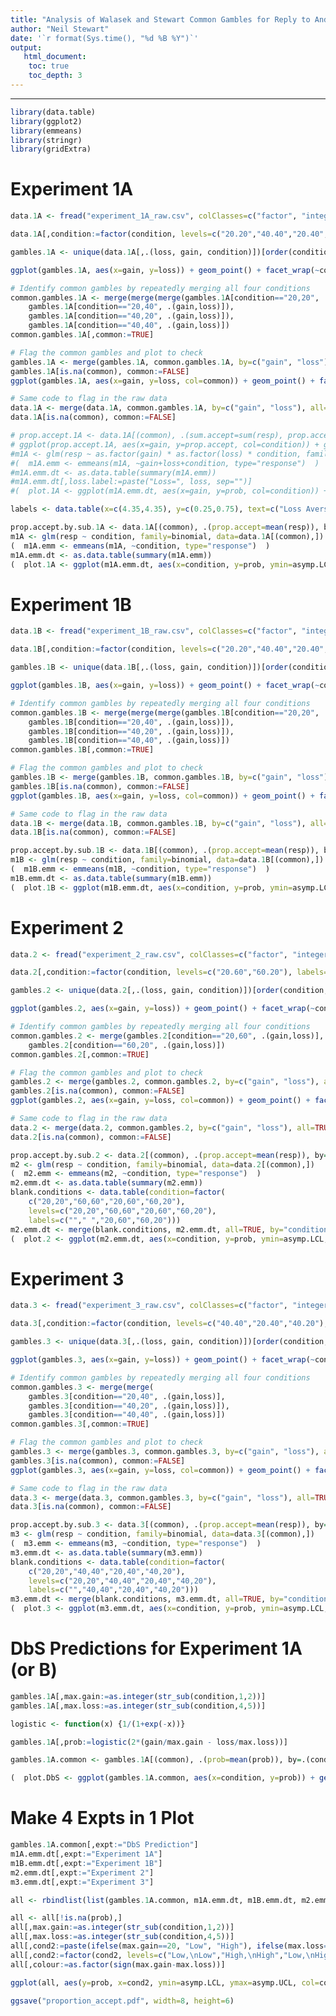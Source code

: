 ```yaml
---
title: "Analysis of Walasek and Stewart Common Gambles for Reply to Andre and de Langhe"
author: "Neil Stewart"
date: '`r format(Sys.time(), "%d %B %Y")`'
output:
   html_document:
    toc: true
    toc_depth: 3
---
```


---

```r
library(data.table)
library(ggplot2)
library(emmeans)
library(stringr)
library(gridExtra)
```

# Experiment 1A

```r
data.1A <- fread("experiment_1A_raw.csv", colClasses=c("factor", "integer", "integer", "character",  "character", "integer"))

data.1A[,condition:=factor(condition, levels=c("20.20","40.40","20.40","40.20"), labels=c("20,20","40,40","20,40","40,20"))]

gambles.1A <- unique(data.1A[,.(loss, gain, condition)])[order(condition,gain,loss),]

ggplot(gambles.1A, aes(x=gain, y=loss)) + geom_point() + facet_wrap(~condition) + coord_equal()

# Identify common gambles by repeatedly merging all four conditions
common.gambles.1A <- merge(merge(merge(gambles.1A[condition=="20,20", .(gain,loss)],
	gambles.1A[condition=="20,40", .(gain,loss)]), 
	gambles.1A[condition=="40,20", .(gain,loss)]), 
	gambles.1A[condition=="40,40", .(gain,loss)])
common.gambles.1A[,common:=TRUE]

# Flag the common gambles and plot to check
gambles.1A <- merge(gambles.1A, common.gambles.1A, by=c("gain", "loss"), all=TRUE)
gambles.1A[is.na(common), common:=FALSE]
ggplot(gambles.1A, aes(x=gain, y=loss, col=common)) + geom_point() + facet_wrap(~condition) + coord_equal()

# Same code to flag in the raw data
data.1A <- merge(data.1A, common.gambles.1A, by=c("gain", "loss"), all=TRUE)
data.1A[is.na(common), common:=FALSE]

# prop.accept.1A <- data.1A[(common), .(sum.accept=sum(resp), prop.accept=mean(resp), N=.N), by=.(gain,loss, condition)][order(condition, gain, loss),]
# ggplot(prop.accept.1A, aes(x=gain, y=prop.accept, col=condition)) + geom_point() + geom_line() + facet_wrap(~as.factor(loss))
#m1A <- glm(resp ~ as.factor(gain) * as.factor(loss) * condition, family=binomial, data=data.1A[(common),])
#(  m1A.emm <- emmeans(m1A, ~gain+loss+condition, type="response")  )
#m1A.emm.dt <- as.data.table(summary(m1A.emm))
#m1A.emm.dt[,loss.label:=paste("Loss=", loss, sep="")]
#(  plot.1A <- ggplot(m1A.emm.dt, aes(x=gain, y=prob, col=condition)) + geom_point() + geom_line() + facet_wrap(~loss.label) + geom_ribbon(aes(ymin=asymp.LCL,      ymax=asymp.UCL, fill=condition, alpha=0.105, col=NULL), show.legend=FALSE) + labs(x="Gain", col="Condition", title="Experiment 1A")  )

labels <- data.table(x=c(4.35,4.35), y=c(0.25,0.75), text=c("Loss Aversion", "Reversed\nLoss Aversion"))

prop.accept.by.sub.1A <- data.1A[(common), .(prop.accept=mean(resp)), by=.(subno, condition)][order(condition, subno),]
m1A <- glm(resp ~ condition, family=binomial, data=data.1A[(common),])
(  m1A.emm <- emmeans(m1A, ~condition, type="response")  )
m1A.emm.dt <- as.data.table(summary(m1A.emm))
(  plot.1A <- ggplot(m1A.emm.dt, aes(x=condition, y=prob, ymin=asymp.LCL, ymax=asymp.UCL)) + geom_point() + geom_linerange() + ylim(0,1) +labs(x="Condition (Max Gain, Max Loss)", y="P(Accept)", title="Experiment 1A") + geom_hline(yintercept=0.5, lty=2) + geom_text(data=labels, aes(x=x,y=y,label=text, ymin=NULL, ymax=NULL))  )
```

# Experiment 1B

```r
data.1B <- fread("experiment_1B_raw.csv", colClasses=c("factor", "integer", "integer", "character",  "character", "integer"))

data.1B[,condition:=factor(condition, levels=c("20.20","40.40","20.40","40.20"), labels=c("20,20","40,40","20,40","40,20"))]

gambles.1B <- unique(data.1B[,.(loss, gain, condition)])[order(condition,gain,loss),]

ggplot(gambles.1B, aes(x=gain, y=loss)) + geom_point() + facet_wrap(~condition) + coord_equal()

# Identify common gambles by repeatedly merging all four conditions
common.gambles.1B <- merge(merge(merge(gambles.1B[condition=="20,20", .(gain,loss)],
	gambles.1B[condition=="20,40", .(gain,loss)]), 
	gambles.1B[condition=="40,20", .(gain,loss)]), 
	gambles.1B[condition=="40,40", .(gain,loss)])
common.gambles.1B[,common:=TRUE]

# Flag the common gambles and plot to check
gambles.1B <- merge(gambles.1B, common.gambles.1B, by=c("gain", "loss"), all=TRUE)
gambles.1B[is.na(common), common:=FALSE]
ggplot(gambles.1B, aes(x=gain, y=loss, col=common)) + geom_point() + facet_wrap(~condition) + coord_equal()

# Same code to flag in the raw data
data.1B <- merge(data.1B, common.gambles.1B, by=c("gain", "loss"), all=TRUE)
data.1B[is.na(common), common:=FALSE]

prop.accept.by.sub.1B <- data.1B[(common), .(prop.accept=mean(resp)), by=.(subno, condition)][order(condition, subno),]
m1B <- glm(resp ~ condition, family=binomial, data=data.1B[(common),])
(  m1B.emm <- emmeans(m1B, ~condition, type="response")  )
m1B.emm.dt <- as.data.table(summary(m1B.emm))
(  plot.1B <- ggplot(m1B.emm.dt, aes(x=condition, y=prob, ymin=asymp.LCL, ymax=asymp.UCL)) + geom_point() + geom_linerange() + ylim(0,1) +labs(x="Condition (Max Gain, Max Loss)", y="P(Accept)", title="Experiment 1B") + geom_hline(yintercept=0.5, lty=2) + geom_text(data=labels, aes(x=x,y=y, label=text, ymin=NULL, ymax=NULL))  )
```

# Experiment 2

```r
data.2 <- fread("experiment_2_raw.csv", colClasses=c("factor", "integer", "integer", "character",  "character", "integer"))

data.2[,condition:=factor(condition, levels=c("20.60","60.20"), labels=c("20,60","60,20"))]

gambles.2 <- unique(data.2[,.(loss, gain, condition)])[order(condition,gain,loss),]

ggplot(gambles.2, aes(x=gain, y=loss)) + geom_point() + facet_wrap(~condition) + coord_equal()

# Identify common gambles by repeatedly merging all four conditions
common.gambles.2 <- merge(gambles.2[condition=="20,60", .(gain,loss)],
	gambles.2[condition=="60,20", .(gain,loss)])
common.gambles.2[,common:=TRUE]

# Flag the common gambles and plot to check
gambles.2 <- merge(gambles.2, common.gambles.2, by=c("gain", "loss"), all=TRUE)
gambles.2[is.na(common), common:=FALSE]
ggplot(gambles.2, aes(x=gain, y=loss, col=common)) + geom_point() + facet_wrap(~condition) + coord_equal()

# Same code to flag in the raw data
data.2 <- merge(data.2, common.gambles.2, by=c("gain", "loss"), all=TRUE)
data.2[is.na(common), common:=FALSE]

prop.accept.by.sub.2 <- data.2[(common), .(prop.accept=mean(resp)), by=.(subno, condition)][order(condition, subno),]
m2 <- glm(resp ~ condition, family=binomial, data=data.2[(common),])
(  m2.emm <- emmeans(m2, ~condition, type="response")  )
m2.emm.dt <- as.data.table(summary(m2.emm))
blank.conditions <- data.table(condition=factor(
	c("20,20","60,60","20,60","60,20"), 
	levels=c("20,20","60,60","20,60","60,20"),
	labels=c(""," ","20,60","60,20")))
m2.emm.dt <- merge(blank.conditions, m2.emm.dt, all=TRUE, by="condition")
(  plot.2 <- ggplot(m2.emm.dt, aes(x=condition, y=prob, ymin=asymp.LCL, ymax=asymp.UCL)) + geom_point() + geom_linerange() + ylim(0,1) +labs(x="Condition (Max Gain, Max Loss)", y="P(Accept)", title="Experiment 2") + geom_hline(yintercept=0.5, lty=2) + geom_text(data=labels, aes(x=x,y=y, label=text, ymin=NULL, ymax=NULL)))
```


# Experiment 3

```r
data.3 <- fread("experiment_3_raw.csv", colClasses=c("factor", "integer", "integer", "character",  "character", "integer"))

data.3[,condition:=factor(condition, levels=c("40.40","20.40","40.20"), labels=c("40,40","20,40","40,20"))]

gambles.3 <- unique(data.3[,.(loss, gain, condition)])[order(condition,gain,loss),]

ggplot(gambles.3, aes(x=gain, y=loss)) + geom_point() + facet_wrap(~condition) + coord_equal()

# Identify common gambles by repeatedly merging all four conditions
common.gambles.3 <- merge(merge(
	gambles.3[condition=="20,40", .(gain,loss)], 
	gambles.3[condition=="40,20", .(gain,loss)]), 
	gambles.3[condition=="40,40", .(gain,loss)])
common.gambles.3[,common:=TRUE]

# Flag the common gambles and plot to check
gambles.3 <- merge(gambles.3, common.gambles.3, by=c("gain", "loss"), all=TRUE)
gambles.3[is.na(common), common:=FALSE]
ggplot(gambles.3, aes(x=gain, y=loss, col=common)) + geom_point() + facet_wrap(~condition) + coord_equal()

# Same code to flag in the raw data
data.3 <- merge(data.3, common.gambles.3, by=c("gain", "loss"), all=TRUE)
data.3[is.na(common), common:=FALSE]

prop.accept.by.sub.3 <- data.3[(common), .(prop.accept=mean(resp)), by=.(subno, condition)][order(condition, subno),]
m3 <- glm(resp ~ condition, family=binomial, data=data.3[(common),])
(  m3.emm <- emmeans(m3, ~condition, type="response")  )
m3.emm.dt <- as.data.table(summary(m3.emm))
blank.conditions <- data.table(condition=factor(
	c("20,20","40,40","20,40","40,20"), 
	levels=c("20,20","40,40","20,40","40,20"),
	labels=c("","40,40","20,40","40,20")))
m3.emm.dt <- merge(blank.conditions, m3.emm.dt, all=TRUE, by="condition")
(  plot.3 <- ggplot(m3.emm.dt, aes(x=condition, y=prob, ymin=asymp.LCL, ymax=asymp.UCL)) + geom_point() + geom_linerange() + ylim(0,1) +labs(x="Condition (Max Gain, Max Loss)", y="P(Accept)", title="Experiment 3") + geom_hline(yintercept=0.5, lty=2) + geom_text(data=labels, aes(x=x,y=y, label=text, ymin=NULL, ymax=NULL)))
```

# DbS Predictions for Experiment 1A (or B)

```r
gambles.1A[,max.gain:=as.integer(str_sub(condition,1,2))]
gambles.1A[,max.loss:=as.integer(str_sub(condition,4,5))]

logistic <- function(x) {1/(1+exp(-x))}

gambles.1A[,prob:=logistic(2*(gain/max.gain - loss/max.loss))]

gambles.1A.common <- gambles.1A[(common), .(prob=mean(prob)), by=.(condition)]

(  plot.DbS <- ggplot(gambles.1A.common, aes(x=condition, y=prob)) + geom_point(size=2) + ylim(0,1) +labs(x="Condition (Max Gain, Max Loss)", y="P(Accept)", title="DbS Prediction") + geom_hline(yintercept=0.5, lty=2) + geom_text(data=labels, aes(x=x,y=y,  label=text, ymin=NULL, ymax=NULL))  )
```

# Make 4 Expts in 1 Plot

```r
gambles.1A.common[,expt:="DbS Prediction"]
m1A.emm.dt[,expt:="Experiment 1A"]
m1B.emm.dt[,expt:="Experiment 1B"]
m2.emm.dt[,expt:="Experiment 2"]
m3.emm.dt[,expt:="Experiment 3"]

all <- rbindlist(list(gambles.1A.common, m1A.emm.dt, m1B.emm.dt, m2.emm.dt, m3.emm.dt), fill=TRUE)

all <- all[!is.na(prob),]
all[,max.gain:=as.integer(str_sub(condition,1,2))]
all[,max.loss:=as.integer(str_sub(condition,4,5))]
all[,cond2:=paste(ifelse(max.gain==20, "Low", "High"), ifelse(max.loss==20, "Low", "High"),sep=",\n")]
all[,cond2:=factor(cond2, levels=c("Low,\nLow","High,\nHigh","Low,\nHigh","High,\nLow"))]
all[,colour:=as.factor(sign(max.gain-max.loss))]

ggplot(all, aes(y=prob, x=cond2, ymin=asymp.LCL, ymax=asymp.UCL, col=colour)) + geom_point(show.legend=FALSE, size=3) + geom_linerange(show.legend=FALSE) + ylim(0,1) + facet_grid(.~expt) + geom_hline(yintercept=0.5, lty=2) + labs(x="Condition (Max Gain, Max Loss)", y="P(Accept)") + theme_classic() + theme(strip.background = element_blank(), strip.text=element_text(size=12), panel.background=element_rect(fill="grey94"))

ggsave("proportion_accept.pdf", width=8, height=6)
```



